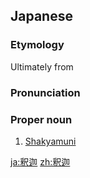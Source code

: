 ==Japanese==
{{DEFAULTSORT:しゃか}}
{{wikipedia|lang=ja}}
{{ja-kanjitab|しゃく|k1=しゃ|か|yomi=irr}}

===Etymology===
Ultimately from {{der|ja|sa|शाक्य}}

===Pronunciation===
{{ja-pron|しゃか|y=irr|acc=0|acc2=1}}

===Proper noun===
{{ja-pos|proper|しゃか}}

# [[Shakyamuni]]

{{C|ja|Individuals|Buddhism}}

[[ja:釈迦]]
[[zh:釈迦]]